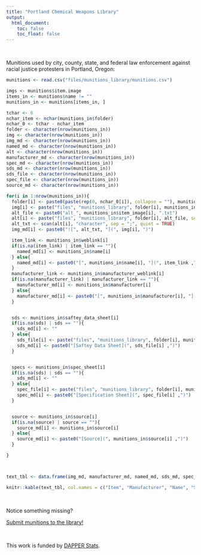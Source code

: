 ```yaml
---
title: "Portland Chemical Weapons Library"
output:
  html_document:
    toc: false
    toc_float: false
---
```


<br>

Munitions used by city, county, state, and federal law enforcement against racial justice protesters in Portland, Oregon:

```r

munitions <- read.csv("files/munitions_library/munitions.csv")

imgs <- munitions$item.image
items_in <- munitions$name != ""
munitions_in <- munitions[items_in, ]

tchar <- 6
nchar_item <- nchar(munitions_in$folder)
nchar_0 <- tchar - nchar_item
folder <- character(nrow(munitions_in))
img <- character(nrow(munitions_in))
img_md <- character(nrow(munitions_in))
named_md <- character(nrow(munitions_in))
alt <- character(nrow(munitions_in))
manufacturer_md <- character(nrow(munitions_in))
spec_md <- character(nrow(munitions_in))
sds_md <- character(nrow(munitions_in)) 
sds_file <- character(nrow(munitions_in)) 
spec_file <- character(nrow(munitions_in)) 
source_md <- character(nrow(munitions_in)) 

for(i in 1:nrow(munitions_in)){
  folder[i] <- paste0(paste(rep(0, nchar_0[i]), collapse = ""), munitions_in$folder[i])
  img[i] <- paste("files", "munitions_library", folder[i], munitions_in$item_image[i], sep = "/")
  alt_file <- paste0("alt_", munitions_in$item_image[i], ".txt")
  alt[i] <- paste("files", "munitions_library", folder[i], alt_file, sep = "/")
  alt_txt <- scan(alt[i], "character", sep = ";", quiet = TRUE)
  img_md[i] <- paste0("![", alt_txt, "](", img[i], ")")

  item_link <- munitions_in$weblink[i]
  if(is.na(item_link) | item_link == ""){
    named_md[i] <- munitions_in$name[i]
  } else{
    named_md[i] <- paste0("[", munitions_in$name[i], "](", item_link ,")")
  }
  manufacturer_link <- munitions_in$manufacturer_weblink[i]
  if(is.na(manufacturer_link) | manufacturer_link == ""){
    manufacturer_md[i] <- munitions_in$manufacturer[i]
  } else{
    manufacturer_md[i] <- paste0("[", munitions_in$manufacturer[i], "](", manufacturer_link ,")")
  }


  sds <- munitions_in$saftey_data_sheet[i]
  if(is.na(sds) | sds == ""){
    sds_md[i] <- ""
  } else{
    sds_file[i] <- paste("files", "munitions_library", folder[i], munitions_in$saftey_data_sheet[i], sep = "/")
    sds_md[i] <- paste0("[Saftey Data Sheet](", sds_file[i] ,")")
  }


  specs <- munitions_in$spec_sheet[i]
  if(is.na(sds) | sds == ""){
    sds_md[i] <- ""
  } else{
    spec_file[i] <- paste("files", "munitions_library", folder[i], munitions_in$spec_sheet[i], sep = "/")
    spec_md[i] <- paste0("[Specification Sheet](", spec_file[i] ,")")
  }


  source <- munitions_in$source[i]
  if(is.na(source) | source == ""){
    source_md[i] <- munitions_in$source[i]
  } else{
    source_md[i] <- paste0("[Source](", munitions_in$source[i] ,")")
  }

}



text_tbl <- data.frame(img_md, manufacturer_md, named_md, sds_md, spec_md, source_md) 

knitr::kable(text_tbl, col.names = c("Item", "Manufacturer", "Name", "Safety Data Sheet", "Spec Sheet", ""))

```

<br>

Notice something missing? 

[Submit munitions to the library!](munition_submission.html)

<br>

This work is funded by [DAPPER Stats](https://www.dapperstats.com).

<br>

